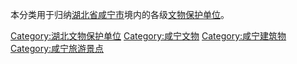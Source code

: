 本分类用于归纳[[湖北省|湖北省]][[咸宁市|咸宁市]]境内的各级[[文物保护单位|文物保护单位]]。

[[Category:湖北文物保护单位|Category:湖北文物保护单位]]
[[Category:咸宁文物|Category:咸宁文物]]
[[Category:咸宁建筑物|Category:咸宁建筑物]]
[[Category:咸宁旅游景点|Category:咸宁旅游景点]]